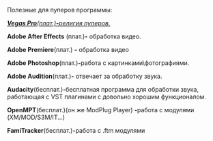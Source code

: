 Полезные для пуперов программы:

'''<u>''Vegas Pro ''</u>'''<u>''(плат.)''' - '''религия пуперов.''</u>

'''Adobe After Effects''' (плат.)''' -''' обработка видео.

'''Adobe Premiere '''(плат.) '''-''' обработка видео'''<nowiki/>'''

'''Adobe Photoshop '''(плат.)''' - '''работа с картинками\фотографиями.

'''Adobe Audition '''(плат.)''' -''' отвечает за обработку звука.

'''Audacity '''(бесплат.)''' - '''бесплатная программа для обработки звука, работающая с VST плагинами с довольно хорошим функционалом.

'''OpenMPT '''(бесплат.)''' '''(он же ModPlug Player) '''- '''работа с модулями (XM/MOD/S3M/IT...)

'''FamiTracker '''(бесплат.)''' - '''работа с .ftm модулями